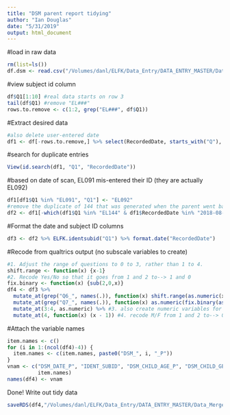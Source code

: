 ```yaml
---
title: "DSM parent report tidying"
author: "Ian Douglas"
date: "5/31/2019"
output: html_document
---
```

#load in raw data
```r
rm(list=ls())
df.dsm <- read.csv("/Volumes/danl/ELFK/Data_Entry/DATA_ENTRY_MASTER/Data_Merge/01 Raw/QUALTRICS/Parent/DSM_P.csv", stringsAsFactors = FALSE)
```
#view subject id column
```r
df$Q1[1:10] #real data starts on row 3
tail(df$Q1) #remove "EL###"
rows.to.remove <- c(1:2, grep("EL###", df$Q1))
```
#Extract desired data
```r
#also delete user-entered date
df1 <- df[-rows.to.remove,] %>% select(RecordedDate, starts_with("Q"), -Q4)
```
#search for duplicate entries
```r
View(id.search(df1, "Q1", "RecordedDate"))
```
#based on date of scan, EL091 mis-entered their ID (they are actually EL092)
```r
df1[df1$Q1 %in% "EL091", "Q1"] <- "EL092"
#remove the duplicate of 144 that was generated when the parent went back in (months later) to fill out the forms for the sibling (for whom there is no duplicate)
df2 <- df1[-which(df1$Q1 %in% "EL144" & df1$RecordedDate %in% "2018-08-22 00:29:42"),]
```
#Format the date and subject ID columns
```r
df3 <- df2 %>% ELFK.identsubid("Q1") %>% format.date("RecordedDate")
```
#Recode from qualtrics output (no subscale variables to create)
```r
#1. Adjust the range of questions to 0 to 3, rather than 1 to 4.
shift.range <- function(x) {x-1}
#2. Recode Yes/No so that it goes from 1 and 2 to--> 1 and 0 
fix.binary <- function(x) {sub(2,0,x)}
df4 <- df3 %>% 
  mutate_at(grep("Q6_", names(.)), function(x) shift.range(as.numeric(x))) %>%
  mutate_at(grep("Q7_", names(.)), function(x) as.numeric(fix.binary(as.numeric(x)))) %>%
  mutate_at(3:4, as.numeric) %>% #3. also create numeric variables for gender and age
  mutate_at(4, function(x) (x - 1)) #4. recode M/F from 1 and 2 to--> 0 and 1.
```
#Attach the variable names
```r
item.names <- c()
for (i in 1:(ncol(df4)-4)) {
  item.names <- c(item.names, paste0("DSM_", i, "_P"))
}
vnam <- c("DSM_DATE_P", "IDENT_SUBID", "DSM_CHILD_AGE_P", "DSM_CHILD_GENDER_P",
          item.names)
names(df4) <- vnam
```
Done!
Write out tidy data
```r
saveRDS(df4,"/Volumes/danl/ELFK/Data_Entry/DATA_ENTRY_MASTER/Data_Merge/02 Tidied/QUALTRICS/Parent/R/DSM_P_tidy.rds")
```




